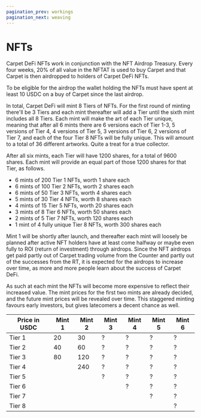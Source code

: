 ```yaml
---
pagination_prev: workings
pagination_next: weaving
---
```


# NFTs

Carpet DeFi NFTs work in conjunction with the NFT Airdrop Treasury. Every four weeks, 20% of all value in the NFTAT is used to buy Carpet and that Carpet is then airdropped to holders of Carpet DeFi NFTs.

To be eligible for the airdrop the wallet holding the NFTs must have spent at least 10 USDC on a buy of Carpet since the last airdrop.

In total, Carpet DeFi will mint 8 Tiers of NFTs. For the first round of minting there'll be 3 Tiers and each mint thereafter will add a Tier until the sixth mint includes all 8 Tiers. Each mint will make the art of each Tier unique, meaning that after all 6 mints there are 6 versions each of Tier 1-3, 5 versions of Tier 4, 4 versions of Tier 5, 3 versions of Tier 6, 2 versions of Tier 7, and each of the four Tier 8 NFTs will be fully unique. This will amount to a total of 36 different artworks. Quite a treat for a true
collector.

After all six mints, each Tier will have 1200 shares, for a total of 9600 shares. Each mint will provide an equal part of those 1200 shares for that Tier, as follows.

- 6 mints of 200 Tier 1 NFTs, worth 1 share each
- 6 mints of 100 Tier 2 NFTs, worth 2 shares each
- 6 mints of 50 Tier 3 NFTs, worth 4 shares each
- 5 mints of 30 Tier 4 NFTs, worth 8 shares each
- 4 mints of 15 Tier 5 NFTs, worth 20 shares each
- 3 mints of 8 Tier 6 NFTs, worth 50 shares each
- 2 mints of 5 Tier 7 NFTs, worth 120 shares each
- 1 mint of 4 fully unique Tier 8 NFTs, worth 300 shares each

Mint 1 will be shortly after launch, and thereafter each mint will loosely be planned after active NFT holders have at least come halfway or maybe even fully to ROI (return of investment) through airdrops. Since the NFT airdrops get paid partly out of Carpet trading volume from the Counter and partly out of the successes from the RT, it is expected for the airdrops to increase over time, as more and more people learn
about the success of Carpet DeFi.

As such at each mint the NFTs will become more expensive to reflect their increased value. The mint prices for the first two mints are already decided, and the future mint prices will be revealed over time. This staggered minting favours early investors, but gives latecomers a decent chance as well.

| Price in USDC | Mint 1 | Mint 2 | Mint 3 | Mint 4 | Mint 5 | Mint 6 |
| ------------- | ------ | ------ | ------ | ------ | ------ | ------ |
| Tier 1        | 20     | 30     | ?      | ?      | ?      | ?      |
| Tier 2        | 40     | 60     | ?      | ?      | ?      | ?      |
| Tier 3        | 80     | 120    | ?      | ?      | ?      | ?      |
| Tier 4        |        | 240    | ?      | ?      | ?      | ?      |
| Tier 5        |        |        | ?      | ?      | ?      | ?      |
| Tier 6        |        |        |        | ?      | ?      | ?      |
| Tier 7        |        |        |        |        | ?      | ?      |
| Tier 8        |        |        |        |        |        | ?      |
